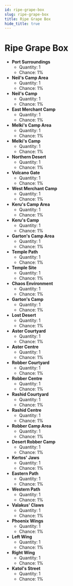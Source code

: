---
id: ripe-grape-box
slug: ripe-grape-box
title: Ripe Grape Box
hide_title: true
---


# <ItemIcon iconId="2382"/> Ripe Grape Box
- **Port Surroundings**
	- Quantity: 1
	- Chance: 1%
- **Neil's Camp Area**
	- Quantity: 1
	- Chance: 1%
- **Neil's Camp**
	- Quantity: 1
	- Chance: 1%
- **East Merchant Camp**
	- Quantity: 1
	- Chance: 1%
- **Melki's Camp Area**
	- Quantity: 1
	- Chance: 1%
- **Melki's Camp**
	- Quantity: 1
	- Chance: 1%
- **Northern Desert**
	- Quantity: 1
	- Chance: 1%
- **Volcano Gate**
	- Quantity: 1
	- Chance: 1%
- **West Merchant Camp**
	- Quantity: 1
	- Chance: 1%
- **Keru's Camp Area**
	- Quantity: 1
	- Chance: 1%
- **Keru's Camp**
	- Quantity: 1
	- Chance: 1%
- **Garton's Camp Area**
	- Quantity: 1
	- Chance: 1%
- **Temple Path**
	- Quantity: 1
	- Chance: 1%
- **Temple Site**
	- Quantity: 1
	- Chance: 1%
- **Chaos Environment**
	- Quantity: 1
	- Chance: 1%
- **Garton's Camp**
	- Quantity: 1
	- Chance: 1%
- **Lost Desert**
	- Quantity: 1
	- Chance: 1%
- **Aster Courtyard**
	- Quantity: 1
	- Chance: 1%
- **Aster Centre**
	- Quantity: 1
	- Chance: 1%
- **Robber Courtyard**
	- Quantity: 1
	- Chance: 1%
- **Robber Centre**
	- Quantity: 1
	- Chance: 1%
- **Rashid Courtyard**
	- Quantity: 1
	- Chance: 1%
- **Rashid Centre**
	- Quantity: 1
	- Chance: 1%
- **Robber Camp Area**
	- Quantity: 1
	- Chance: 1%
- **Desert Robber Camp**
	- Quantity: 1
	- Chance: 1%
- **Kertos' Jaws**
	- Quantity: 1
	- Chance: 1%
- **Eastern Path**
	- Quantity: 1
	- Chance: 1%
- **Western Path**
	- Quantity: 1
	- Chance: 1%
- **Valakus' Claws**
	- Quantity: 1
	- Chance: 1%
- **Phoenix Wings**
	- Quantity: 1
	- Chance: 1%
- **Left Wing**
	- Quantity: 1
	- Chance: 1%
- **Right Wing**
	- Quantity: 1
	- Chance: 1%
- **Katol's Street**
	- Quantity: 1
	- Chance: 1%

